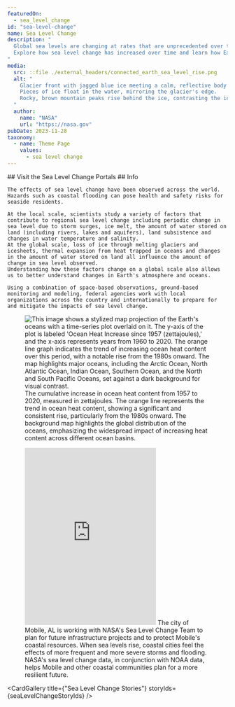 ```yaml
---
featuredOn:
  - sea_level_change 
id: "sea-level-change"
name: Sea Level Change
description: "
  Global sea levels are changing at rates that are unprecedented over the past 2,500 years.
  Explore how sea level change has increased over time and learn how Earth data are helping communities plan for changing sea levels.
"
media:
  src: ::file ./external_headers/connected_earth_sea_level_rise.png
  alt: "
    Glacier front with jagged blue ice meeting a calm, reflective body of water.
    Pieces of ice float in the water, mirroring the glacier's edge.
    Rocky, brown mountain peaks rise behind the ice, contrasting the icy blue with earthy tones under a cloudy sky.
  "
  author:
    name: "NASA"
    url: "https://nasa.gov"
pubDate: 2023-11-28
taxonomy:
  - name: Theme Page
    values:
      - sea level change
---
```






<GridContainer className="padding-top-6 padding-bottom-4">
  <Grid row>
    <Grid col>
      <Prose>
        ## Visit the Sea Level Change Portals
      </Prose>
    </Grid>
  </Grid>
</GridContainer>

<SLRCarousel />

<Block>
  <Prose>
    ## Info

    The effects of sea level change have been observed across the world.
    Hazards such as coastal flooding can pose health and safety risks for seaside residents.

    At the local scale, scientists study a variety of factors that contribute to regional sea level change including periodic change in sea level due to storm surges, ice melt, the amount of water stored on land (including rivers, lakes and aquifers), land subsistence and changes in water temperature and salinity.
    At the global scale, loss of ice through melting glaciers and icesheets, thermal expansion from heat trapped in oceans and changes in the amount of water stored on land all influence the amount of change in sea level observed.
    Understanding how these factors change on a global scale also allows us to better understand changes in Earth's atmosphere and oceans.

    Using a combination of space-based observations, ground-based monitoring and modeling, federal agencies work with local organizations across the country and internationally to prepare for and mitigate the impacts of sea level change.
  </Prose>
    <Figure>
          <Image
            src={new URL('./theme.SLR.introduction_sea_level_change/oceans_spilhaus.jpg', import.meta.url).href}
            alt="This image shows a stylized map projection of the Earth's oceans with a time-series plot overlaid on it. The y-axis of the plot is labeled 'Ocean Heat Increase since 1957 (zettajoules),' and the x-axis represents years from 1960 to 2020. The orange line graph indicates the trend of increasing ocean heat content over this period, with a notable rise from the 1980s onward. The map highlights major oceans, including the Arctic Ocean, North Atlantic Ocean, Indian Ocean, Southern Ocean, and the North and South Pacific Oceans, set against a dark background for visual contrast."
          />
        <Caption
          attrAuthor='The NASA Scientific Visualization Studio'
          attrUrl='https://svs.gsfc.nasa.gov/5111'
        >
          The cumulative increase in ocean heat content from 1957 to 2020, measured in zettajoules. The orange line represents the trend in ocean heat content, showing a significant and consistent rise, particularly from the 1980s onward. The background map highlights the global distribution of the oceans, emphasizing the widespread impact of increasing heat content across different ocean basins. 
        </Caption>
    </Figure>
</Block>

<Block type="wide">
  <Figure>
    <Embed
      height="405"
      src="https://www.youtube.com/embed/T7qcwWVMiVs"
      title="NASA and Sea Level Change"
    />
    <Caption attrAuthor="NASA" attrUrl="https://nasa.gov/">
    The city of Mobile, AL is working with NASA's Sea Level Change Team to plan for future infrastructure projects and to protect Mobile's coastal resources. When sea levels rise, coastal cities feel the effects of more frequent and more severe storms and flooding. NASA's sea level change data, in conjunction with NOAA data, helps Mobile and other coastal communities plan for a more resilient future.
    </Caption>
  </Figure>
</Block>

<Block type='wide'>
  <Figure>
    <Carousel items={contentArray} />
  </Figure>
</Block>

<CardGallery title={"Sea Level Change Stories"} storyIds={seaLevelChangeStoryIds} />
